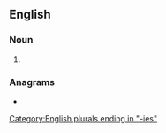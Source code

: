 {{also|perfídies}}
==English==

===Noun===
{{head|en|noun form}}

# {{plural of|perfidy|lang=en}}

===Anagrams===
* {{anagrams|en|a=deefiiprs|fried pies}}

[[Category:English plurals ending in "-ies"]]